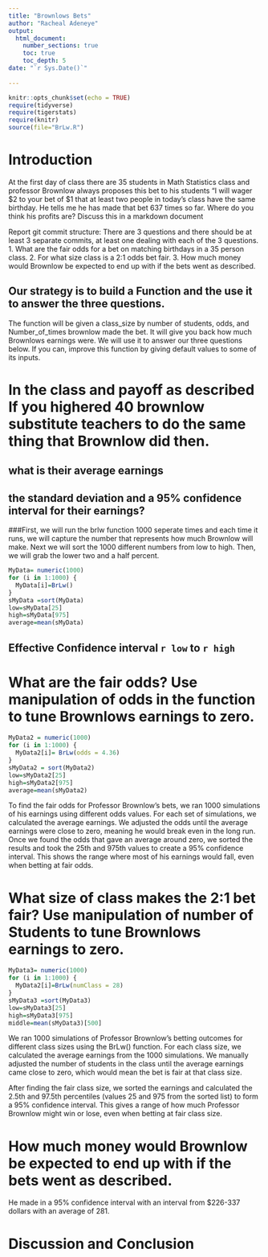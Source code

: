 ```yaml
---
title: "Brownlows Bets"
author: "Racheal Adeneye"
output: 
  html_document:
    number_sections: true
    toc: true
    toc_depth: 5
date: "`r Sys.Date()`"    
    
---
```

```r
knitr::opts_chunk$set(echo = TRUE)
require(tidyverse)
require(tigerstats)
require(knitr)
source(file="BrLw.R")
```


<!-- We recommend you use git branches -- create a separate branch for each major section i.e. Introduction, Methods, Results, Inferential Results, and Discussion and Conclusions - leave the YAML block untouched until the final merge where you put in your own name !-->

# Introduction

<!--In this section you explain what you are trying to show.  Where did the data come from?  What is the research or other question you are trying to answer?!-->

 At the first day of class there are 35 students in Math Statistics class and professor Brownlow always proposes this bet to his students "I will wager $2 to your bet of $1 that at least two people in today's class have  the same birthday.  He tells me he has made that bet 637 times so far. Where do you think his profits are? Discuss this in a markdown document
 
Report git commit structure:
There are 3 questions and there should be at least 3 separate commits, at least one dealing with each of the 3 questions.
1. What are the fair odds for a bet on matching birthdays in a 35 person class.
2. For what size class is a 2:1 odds bet fair.
3. How much money would Brownlow be expected to end up with if the bets went as described.

## Our strategy is to build a Function and the use it to answer the three questions. 

The function will be given a class_size by number of students, odds, and Number_of_times brownlow made the bet.  It will give you back how much Brownlows earnings were. We will use it to answer our three questions below. If you can, improve this function by giving default values to some of its inputs. 

# In the class and payoff as described  If you highered 40 brownlow substitute teachers to do the same thing that Brownlow did then.
## what is their average earnings
## the standard deviation and a 95% confidence interval for their earnings?
  
<!--Explain and display your method of coming up with a 95% confidence interval of  professor Brownlows winnings (or losings)-->
###First, we will run the brlw function 1000 seperate times and each time it runs, we will capture the number that represents how much Brownlow will make. Next we will sort the 1000 different numbers from low to high. Then, we will grab the lower two and a half percent.

```r
MyData= numeric(1000)
for (i in 1:1000) {
  MyData[i]=BrLw()
}
sMyData =sort(MyData)
low=sMyData[25]
high=sMyData[975]
average=mean(sMyData)

```

## Effective Confidence interval `r low` to `r high`

# What are the fair odds? Use manipulation of odds in the function to tune Brownlows earnings to zero. 
```r
MyData2 = numeric(1000)
for (i in 1:1000) {
  MyData2[i]= BrLw(odds = 4.36)
}
sMyData2 = sort(MyData2) 
low=sMyData2[25]
high=sMyData2[975]
average=mean(sMyData2)
```

<!--Decide on your methods:  In this section explain the approach you will take to attack the issue --- how will you decide on a likely estimate of professor Brownlow's earnings or losses after 637 bets. Also explain how you construct a 95% confidence interval about your estimate of his winnings !-->
To find the fair odds for Professor Brownlow’s bets, we ran 1000 simulations of his earnings using different odds values. For each set of simulations, we calculated the average earnings. We adjusted the odds until the average earnings were close to zero, meaning he would break even in the long run. Once we found the odds that gave an average around zero, we sorted the results and took the 25th and 975th values to create a 95% confidence interval. This shows the range where most of his earnings would fall, even when betting at fair odds.



# What size of class makes the 2:1 bet fair?  Use manipulation of number of Students to tune Brownlows earnings to zero.
```r
MyData3= numeric(1000)
for (i in 1:1000) {
  MyData2[i]=BrLw(numClass = 28)
}
sMyData3 =sort(MyData3)
low=sMyData3[25]
high=sMyData3[975]
middle=mean(sMyData3)[500]

```


<!--Explain and display the results of your method of coming up with the estimate of professor Brownlows betting profits!-->

We ran 1000 simulations of Professor Brownlow’s betting outcomes for different class sizes using the BrLw() function. For each class size, we calculated the average earnings from the 1000 simulations. We manually adjusted the number of students in the class until the average earnings came close to zero, which would mean the bet is fair at that class size.

After finding the fair class size, we sorted the earnings and calculated the 2.5th and 97.5th percentiles (values 25 and 975 from the sorted list) to form a 95% confidence interval. This gives a range of how much Professor Brownlow might win or lose, even when betting at fair class size.


# How much money would Brownlow be expected to end up with if the bets went as described.
He made in a 95% confidence interval with an interval from $226-337 dollars with an average of 281.


# Discussion and Conclusion

<!--Discussion and conclusion here.  If professor Brownlow is consistantly making or losing money how could he change his payout so that his profits center on zero?  Also discuss what size his class should be in order to have his current scheme balance at zero profit.!-->

